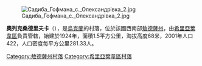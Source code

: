 {{expand|time=2016-09-03T09:46:32+00:00}}
{{unreferenced|time=2016-09-03T09:46:32+00:00}}
[[Image:Садиба_Гофмана_с._Олександрівка_2.jpg|right]]

{{coord|47|29|20|N|30|2|58|E|scale:30000|display=title}}

'''奧列克桑德里夫卡'''（{{lang-uk|Олександрівка}}），是[[烏克蘭|烏克蘭]]的村落，位於該國西南部[[敖德薩州|敖德薩州]]，由[[希里亞葉韋區|希里亞葉韋區]]負責管轄，始建於1924年，面積1.5平方公里，海拔高度68米，2001年人口422，人口密度每平方公里281.33人。

{{DEFAULTSORT:Олександрівка}}
[[Category:敖德薩州村落|Category:敖德薩州村落]]
[[Category:希里亞葉韋區村落|Category:希里亞葉韋區村落]]


{{Odessa-geo-stub}}